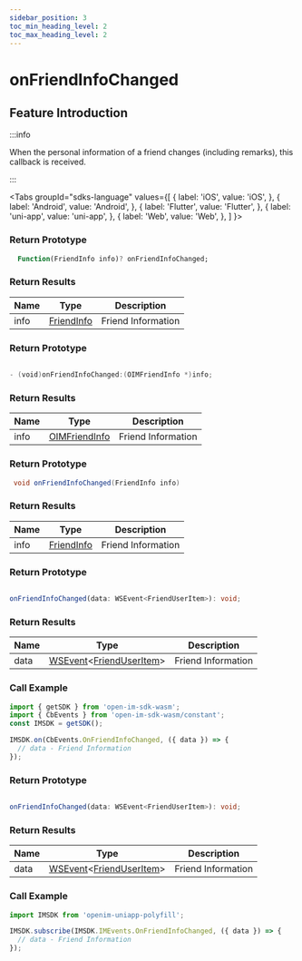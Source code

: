 ```yaml
---
sidebar_position: 3
toc_min_heading_level: 2
toc_max_heading_level: 2
---
```


# onFriendInfoChanged

## Feature Introduction

:::info

When the personal information of a friend changes (including remarks), this callback is received.

:::

<Tabs
groupId="sdks-language"
values={[
{ label: 'iOS', value: 'iOS', },
{ label: 'Android', value: 'Android', },
{ label: 'Flutter', value: 'Flutter', },
{ label: 'uni-app', value: 'uni-app', },
{ label: 'Web', value: 'Web', },
]
}>

<TabItem value="Flutter">

### Return Prototype

```dart showLineNumbers
  Function(FriendInfo info)? onFriendInfoChanged;
```

### Return Results

| Name | Type                                         | Description       |
| ---- | -------------------------------------------- | ----------------- |
| info | [FriendInfo](/class/friend/friendInfo.mdx) | Friend Information |

</TabItem>

<TabItem value="iOS">

### Return Prototype

```swift showLineNumbers

- (void)onFriendInfoChanged:(OIMFriendInfo *)info;

```

### Return Results

| Name | Type                                          | Description       |
| ---- | --------------------------------------------- | ----------------- |
| info | [OIMFriendInfo](/class/friend/friendInfo.mdx) | Friend Information |

</TabItem>

<TabItem value="Android">

### Return Prototype

```java showLineNumbers
 void onFriendInfoChanged(FriendInfo info)
```

### Return Results

| Name | Type                                         | Description       |
| ---- | -------------------------------------------- | ----------------- |
| info | [FriendInfo](/class/friend/friendInfo.mdx) | Friend Information |

</TabItem>

<TabItem value="Web">

### Return Prototype

```ts showLineNumbers

onFriendInfoChanged(data: WSEvent<FriendUserItem>): void;

```

### Return Results

| Name | Type                                                                              | Description       |
| ---- | --------------------------------------------------------------------------------- | ----------------- |
| data | [WSEvent](/class/response.mdx)<[FriendUserItem](/class/friend/friendInfo.mdx)> | Friend Information |

### Call Example

```js showLineNumbers
import { getSDK } from 'open-im-sdk-wasm';
import { CbEvents } from 'open-im-sdk-wasm/constant';
const IMSDK = getSDK();

IMSDK.on(CbEvents.OnFriendInfoChanged, ({ data }) => {
  // data - Friend Information
});
```

</TabItem>

<TabItem value="uni-app">

### Return Prototype

```ts showLineNumbers

onFriendInfoChanged(data: WSEvent<FriendUserItem>): void;

```

### Return Results

| Name | Type                                                                              | Description       |
| ---- | --------------------------------------------------------------------------------- | ----------------- |
| data | [WSEvent](/class/response.mdx)<[FriendUserItem](/class/friend/friendInfo.mdx)> | Friend Information |

### Call Example

```js showLineNumbers
import IMSDK from 'openim-uniapp-polyfill';

IMSDK.subscribe(IMSDK.IMEvents.OnFriendInfoChanged, ({ data }) => {
  // data - Friend Information
});
```

</TabItem>

</Tabs>